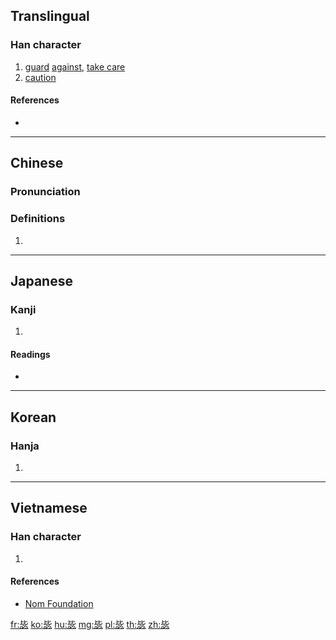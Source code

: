 ==Translingual==

===Han character===
{{Han char|rn=81|rad=比|as=05|sn=9|four=21331|canj=PPPH|ids=⿱比必}}

# [[guard]] [[against]], [[take care]]
# [[caution]]

====References====
* {{Han ref|kx=0591.040|dkj=16750|dj=0983.050|hdz=21418.030|uh=6BD6|ud=27606|bh=CF68|bd=53096}}

----

==Chinese==
{{zh-forms}}

===Pronunciation===
{{zh-pron
|m=bì
|c=bei3
|mc=y
|oc=y
|ma=
|cat=v,n
}}

===Definitions===
# {{rfdef|lang=zh}}

----

==Japanese==

===Kanji===
{{ja-kanji|grade=|rs=比05}}

# {{defn|lang=ja|sort=比05}}

====Readings====
* {{ja-readings|on=[[ひ]] (hi)|kun=[[つつしむ]] (tsutsushimu)}}

----

==Korean==

===Hanja===
{{ko-hanja|hangeul=비|eumhun=|rv=bi|mr=pi|y=pi}}

# {{defn|lang=ko|sort=比05}}

----

==Vietnamese==

===Han character===
{{vi-readings|rs=比05| hanviet = bí}}

# {{defn|lang=vi|sort=比05}}

====References====
*[http://nomfoundation.org/common/nom_details.php?codepoint=6bd6 Nom Foundation]

[[fr:毖]]
[[ko:毖]]
[[hu:毖]]
[[mg:毖]]
[[pl:毖]]
[[th:毖]]
[[zh:毖]]